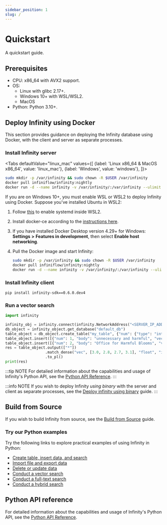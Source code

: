 ```yaml
---
sidebar_position: 1
slug: /
---
```


# Quickstart

A quickstart guide.

## Prerequisites

- CPU: x86_64 with AVX2 support.
- OS:
  - Linux with glibc 2.17+.
  - Windows 10+ with WSL/WSL2.
  - MacOS
- Python: Python 3.10+.

## Deploy Infinity using Docker 

This section provides guidance on deploying the Infinity database using Docker, with the client and server as separate processes. 

### Install Infinity server

<Tabs
  defaultValue="linux_mac"
  values={[
    {label: 'Linux x86_64 & MacOS x86_64', value: 'linux_mac'},
    {label: 'Windows', value: 'windows'},
  ]}>
   <TabItem value="linux_mac">

```bash
sudo mkdir -p /var/infinity && sudo chown -R $USER /var/infinity
docker pull infiniflow/infinity:nightly
docker run -d --name infinity -v /var/infinity/:/var/infinity --ulimit nofile=500000:500000 --network=host infiniflow/infinity:nightly
```
  </TabItem>
  <TabItem value="windows">

If you are on Windows 10+, you must enable WSL or WSL2 to deploy Infinity using Docker. Suppose you've installed Ubuntu in WSL2:

1. Follow [this](https://learn.microsoft.com/en-us/windows/wsl/systemd) to enable systemd inside WSL2.
2. Install docker-ce according to the [instructions here](https://docs.docker.com/engine/install/ubuntu).
3. If you have installed Docker Desktop version 4.29+ for Windows: **Settings** **>** **Features in development**, then select **Enable host networking**.
4. Pull the Docker image and start Infinity: 

   ```bash
   sudo mkdir -p /var/infinity && sudo chown -R $USER /var/infinity
   docker pull infiniflow/infinity:nightly
   docker run -d --name infinity -v /var/infinity/:/var/infinity --ulimit nofile=500000:500000 --network=host infiniflow/infinity:nightly
   ```

  </TabItem>
</Tabs>

### Install Infinity client

```
pip install infinity-sdk==0.6.0.dev4
```

### Run a vector search

```python
import infinity

infinity_obj = infinity.connect(infinity.NetworkAddress("<SERVER_IP_ADDRESS>", 23817)) 
db_object = infinity_object.get_database("default_db")
table_object = db_object.create_table("my_table", {"num": {"type": "integer"}, "body": {"type": "varchar"}, "vec": {"type": "vector, 4, float"}})
table_object.insert([{"num": 1, "body": "unnecessary and harmful", "vec": [1.0, 1.2, 0.8, 0.9]}])
table_object.insert([{"num": 2, "body": "Office for Harmful Blooms", "vec": [4.0, 4.2, 4.3, 4.5]}])
res = table_object.output(["*"])
                  .match_dense("vec", [3.0, 2.8, 2.7, 3.1], "float", "ip", 2)
                  .to_pl()
print(res)
```

:::tip NOTE
For detailed information about the capabilities and usage of Infinity's Python API, see the [Python API Reference](../references/pysdk_api_reference.md).
:::

:::info NOTE
If you wish to deploy Infinity *using binary* with the server and client as separate processes, see the [Deploy infinity using binary](https://infiniflow.org/docs/dev/deploy_infinity_server) guide.
:::

## Build from Source

If you wish to build Infinity from source, see the [Build from Source](https://infiniflow.org/docs/dev/build_from_source) guide.

### Try our Python examples

Try the following links to explore practical examples of using Infinity in Python:

- [Create table, insert data, and search](https://github.com/infiniflow/infinity/blob/main/example/simple_example.py)
- [Import file and export data](https://github.com/infiniflow/infinity/blob/main/example/import_data.py)
- [Delete or update data](https://github.com/infiniflow/infinity/blob/main/example/delete_update_data.py)
- [Conduct a vector search](https://github.com/infiniflow/infinity/blob/main/example/vector_search.py)
- [Conduct a full-text search](https://github.com/infiniflow/infinity/blob/main/example/fulltext_search.py)
- [Conduct a hybrid search](https://github.com/infiniflow/infinity/blob/main/example/hybrid_search.py)

## Python API reference

For detailed information about the capabilities and usage of Infinity's Python API, see the [Python API Reference](https://infiniflow.org/docs/dev/pysdk_api_reference).
